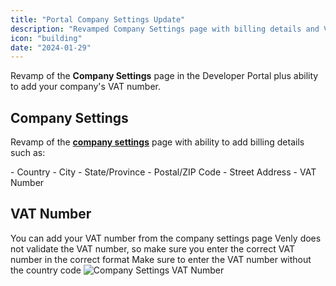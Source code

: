 ```yaml
---
title: "Portal Company Settings Update"
description: "Revamped Company Settings page with billing details and VAT number support"
icon: "building"
date: "2024-01-29"
---
```


Revamp of the **Company Settings** page in the Developer Portal plus ability to add your company's VAT number.

## Company Settings

Revamp of the **[company settings](https://portal.venly.io/company-settings)** page with ability to add billing details such as:

<CardGroup cols={2}>
  <Card title="Location Details" icon="map-location-dot">
    - Country
    - City
    - State/Province
  </Card>
  
  <Card title="Address Details" icon="address-card">
    - Postal/ZIP Code
    - Street Address
    - VAT Number
  </Card>
</CardGroup>

## VAT Number

<Steps>
  <Step title="Add VAT Number">
    You can add your VAT number from the company settings page
  </Step>
  
  <Step title="Format Requirements">
    Venly does not validate the VAT number, so make sure you enter the correct VAT number in the correct format
  </Step>
  
  <Step title="Enter Without Country Code">
    Make sure to enter the VAT number without the country code
  </Step>
</Steps>

<Frame>
  <img src="https://files.readme.io/9e9f4e1-image.png" alt="Company Settings VAT Number" />
</Frame>
